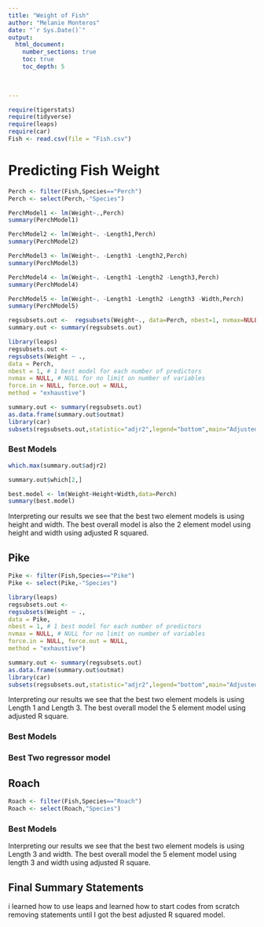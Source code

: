 ```yaml
---
title: "Weight of Fish"
author: "Melanie Monteros"
date: "`r Sys.Date()`"  
output: 
  html_document:
    number_sections: true
    toc: true
    toc_depth: 5

 
    
---
```



```r
require(tigerstats)
require(tidyverse)
require(leaps)
require(car)
Fish <- read.csv(file = "Fish.csv")
```

# Predicting Fish Weight

```r
Perch <- filter(Fish,Species=="Perch")
Perch <- select(Perch,-"Species")
```


```r
PerchModel1 <- lm(Weight~.,Perch)
summary(PerchModel1)
```


```r
PerchModel2 <- lm(Weight~. -Length1,Perch)
summary(PerchModel2)
```



```r
PerchModel3 <- lm(Weight~. -Length1 -Length2,Perch)
summary(PerchModel3)
```

```r
PerchModel4 <- lm(Weight~. -Length1 -Length2 -Length3,Perch)
summary(PerchModel4)
```


```r
PerchModel5 <- lm(Weight~. -Length1 -Length2 -Length3 -Width,Perch)
summary(PerchModel5)
```


```r
regsubsets.out <-  regsubsets(Weight~., data=Perch, nbest=1, nvmax=NULL, force.in=NULL, force.out=NULL, method="exhaustive")
summary.out <- summary(regsubsets.out)
```

```r
library(leaps)
regsubsets.out <-
regsubsets(Weight ~ .,
data = Perch,
nbest = 1, # 1 best model for each number of predictors
nvmax = NULL, # NULL for no limit on number of variables
force.in = NULL, force.out = NULL,
method = "exhaustive")

summary.out <- summary(regsubsets.out)
as.data.frame(summary.out$outmat)
library(car)
subsets(regsubsets.out,statistic="adjr2",legend="bottom",main="Adjusted R^2")
```

### Best Models

```r
which.max(summary.out$adjr2)
```
```r
summary.out$which[2,]
```
```r
best.model <- lm(Weight~Height+Width,data=Perch)
summary(best.model)
```

Interpreting our results we see that the best two element models is using height and width. The best overall model is also the 2 element model using height and width using adjusted R squared.



## Pike

```r
Pike <- filter(Fish,Species=="Pike")
Pike <- select(Pike,-"Species")
```


```r
library(leaps)
regsubsets.out <-
regsubsets(Weight ~ .,
data = Pike,
nbest = 1, # 1 best model for each number of predictors
nvmax = NULL, # NULL for no limit on number of variables
force.in = NULL, force.out = NULL,
method = "exhaustive")

summary.out <- summary(regsubsets.out)
as.data.frame(summary.out$outmat)
library(car)
subsets(regsubsets.out,statistic="adjr2",legend="bottom",main="Adjusted R^2")
```

Interpreting our results we see that the best two element models is using Length 1 and Length 3. The best overall model the 5 element model using adjusted R square. 

### Best Models

### Best Two regressor model

## Roach

```r
Roach <- filter(Fish,Species=="Roach")
Roach <- select(Roach,"Species")
```


### Best Models
 Interpreting our results we see that the best two element models is using Length 3 and width. The best overall model the 5 element model using length 3 and width using adjusted R square. 

## Final Summary Statements

i learned how to use leaps and learned how to start codes from scratch removing statements until I got the best adjusted R squared model.